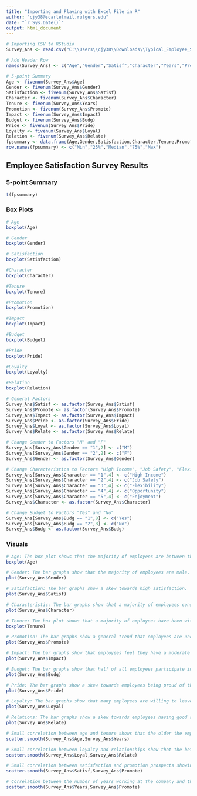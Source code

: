 ---
title: "Importing and Playing with Excel File in R"
author: "cjy38@scarletmail.rutgers.edu"
date: "`r Sys.Date()`"
output: html_document
---

```{r include = FALSE}
# Importing CSV to RStudio
Survey_Ans <- read.csv("C:\\Users\\cjy38\\Downloads\\Typical_Employee_Survey_Data.csv",header = FALSE)

# Add Header Row
names(Survey_Ans) <- c("Age","Gender","Satisf","Character","Years","Promote","Impact","Budg","Pride","Loyal","Relate")

# 5-point Summary
Age <- fivenum(Survey_Ans$Age)
Gender <- fivenum(Survey_Ans$Gender)
Satisfaction <- fivenum(Survey_Ans$Satisf)
Character <- fivenum(Survey_Ans$Character)
Tenure <- fivenum(Survey_Ans$Years)
Promotion <- fivenum(Survey_Ans$Promote)
Impact <- fivenum(Survey_Ans$Impact)
Budget <- fivenum(Survey_Ans$Budg)
Pride <- fivenum(Survey_Ans$Pride)
Loyalty <- fivenum(Survey_Ans$Loyal)
Relation <- fivenum(Survey_Ans$Relate)
fpsummary <- data.frame(Age,Gender,Satisfaction,Character,Tenure,Promotion,Impact,Budget,Pride,Loyalty,Relation)
row.names(fpsummary) <- c("Min","25%","Median","75%","Max")
```

## Employee Satisfaction Survey Results

### 5-point Summary

```{r echo = FALSE}
t(fpsummary)
```

### Box Plots

```{r}
# Age
boxplot(Age)

# Gender
boxplot(Gender)

# Satisfaction
boxplot(Satisfaction)

#Character
boxplot(Character)

#Tenure
boxplot(Tenure)

#Promotion
boxplot(Promotion)

#Impact
boxplot(Impact)

#Budget
boxplot(Budget)

#Pride
boxplot(Pride)

#Loyalty
boxplot(Loyalty)

#Relation
boxplot(Relation)
```

```{r echo = FALSE}
# General Factors
Survey_Ans$Satisf <- as.factor(Survey_Ans$Satisf)
Survey_Ans$Promote <- as.factor(Survey_Ans$Promote)
Survey_Ans$Impact <- as.factor(Survey_Ans$Impact)
Survey_Ans$Pride <- as.factor(Survey_Ans$Pride)
Survey_Ans$Loyal <- as.factor(Survey_Ans$Loyal)
Survey_Ans$Relate <- as.factor(Survey_Ans$Relate)

# Change Gender to Factors "M" and "F"
Survey_Ans[Survey_Ans$Gender == "1",2] <- c("M")
Survey_Ans[Survey_Ans$Gender == "2",2] <- c("F")
Survey_Ans$Gender <- as.factor(Survey_Ans$Gender)

# Change Characteristics to Factors "High Income", "Job Safety", "Flexibility", "Opportunity", and "Enjoyment"
Survey_Ans[Survey_Ans$Character == "1",4] <- c("High Income")
Survey_Ans[Survey_Ans$Character == "2",4] <- c("Job Safety")
Survey_Ans[Survey_Ans$Character == "3",4] <- c("Flexibility")
Survey_Ans[Survey_Ans$Character == "4",4] <- c("Opportunity")
Survey_Ans[Survey_Ans$Character == "5",4] <- c("Enjoyment")
Survey_Ans$Character <- as.factor(Survey_Ans$Character)

# Change Budget to Factors "Yes" and "No"
Survey_Ans[Survey_Ans$Budg == "1",8] <- c("Yes")
Survey_Ans[Survey_Ans$Budg == "2",8] <- c("No")
Survey_Ans$Budg <- as.factor(Survey_Ans$Budg)
```

### Visuals

```{r}
# Age: The box plot shows that the majority of employees are between their mid-thirties to mid-forties with some outliers.
boxplot(Age)

# Gender: The bar graphs show that the majority of employees are male.
plot(Survey_Ans$Gender)

# Satisfaction: The bar graphs show a skew towards high satisfaction.
plot(Survey_Ans$Satisf)

# Characteristic: The bar graphs show that a majority of employees consider their enjoyment to be the most important job characteristic.
plot(Survey_Ans$Character)

# Tenure: The box plot shows that a majority of employees have been with the company for around 10 years with some outliers.
boxplot(Tenure)

# Promotion: The bar graphs show a general trend that employees are unconfident in potential promotions.
plot(Survey_Ans$Promote)

# Impact: The bar graphs show that employees feel they have a moderate say in the company's decision making.
plot(Survey_Ans$Impact)

# Budget: The bar graphs show that half of all employees participate in budget decisions.
plot(Survey_Ans$Budg)

# Pride: The bar graphs show a skew towards employees being proud of the company.
plot(Survey_Ans$Pride)

# Loyalty: The bar graphs show that many employees are willing to leave the company for more pay.
plot(Survey_Ans$Loyal)

# Relations: The bar graphs show a skew towards employees having good relationships with their peers.
plot(Survey_Ans$Relate)
```

```{r warning = FALSE}
# Small correlation between age and tenure shows that the older the employee, the longer they likely would have been with the company.
scatter.smooth(Survey_Ans$Age,Survey_Ans$Years)

# Small correlation between loyalty and relationships show that the better the relationship with peers, the less likely the employee will switch jobs due to better pay.
scatter.smooth(Survey_Ans$Loyal,Survey_Ans$Relate)

# Small correlation between satisfaction and promotion prospects showing that employees who doubt their promotion prospects are more likely to be unsatisfied.
scatter.smooth(Survey_Ans$Satisf,Survey_Ans$Promote)

# Correlation between the number of years working at the company and the employee's promotion prospects. Since the majority of the employees are with the company for 10 years or less, the sharp increase is where the focus should be rather than the older employees which are outliers.
scatter.smooth(Survey_Ans$Years,Survey_Ans$Promote)
```